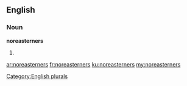 ==English==

===Noun===
'''noreasterners'''

# {{plural of|noreasterner}}

[[Category:English plurals]]

[[ar:noreasterners]]
[[fr:noreasterners]]
[[ku:noreasterners]]
[[my:noreasterners]]